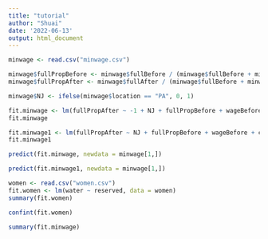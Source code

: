 ---
title: "tutorial"
author: "Shuai"
date: '2022-06-13'
output: html_document
---

```{r}
minwage <- read.csv("minwage.csv")
```

```{r}
minwage$fullPropBefore <- minwage$fullBefore / (minwage$fullBefore + minwage$fullAfter)
minwage$fullPropAfter <- minwage$fullAfter / (minwage$fullBefore + minwage$fullAfter)
```

```{r}
minwage$NJ <- ifelse(minwage$location == "PA", 0, 1)
```

```{r}
fit.minwage <- lm(fullPropAfter ~ -1 + NJ + fullPropBefore + wageBefore + chain, data = minwage)
fit.minwage
```

```{r}
fit.minwage1 <- lm(fullPropAfter ~ NJ + fullPropBefore + wageBefore + chain, data = minwage)
fit.minwage1
```

```{r}
predict(fit.minwage, newdata = minwage[1,])
```

```{r}
predict(fit.minwage1, newdata = minwage[1,])
```

```{r}
women <- read.csv("women.csv")
fit.women <- lm(water ~ reserved, data = women)
summary(fit.women)
```

```{r}
confint(fit.women)
```

```{r}
summary(fit.minwage)
```


